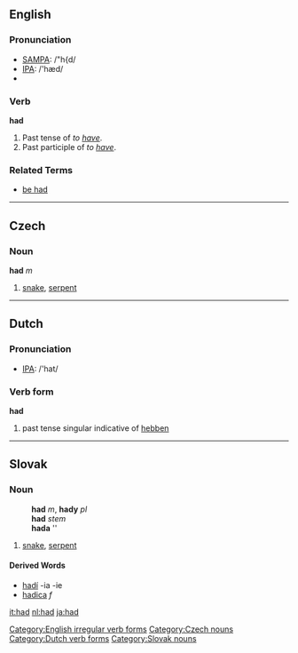 ==English==

=== Pronunciation ===
*[[w:SAMPA|SAMPA]]: /"h{d/
*[[w:IPA|IPA]]: /'hæd/
*{{audio|en-us-had.ogg|Audio (US)}}

===Verb===
'''had'''
# Past tense of ''to [[have]]''.
# Past participle of ''to [[have]]''.

===Related Terms===
*[[be had]]

[[Category:English irregular verb forms]]
----

==Czech==
===Noun===
'''had''' ''m''

# [[snake]], [[serpent]]
[[Category:Czech nouns]]
----

==Dutch==
=== Pronunciation ===
*[[w:IPA|IPA]]: /'hat/

=== Verb form ===
'''had'''

# past tense singular indicative of [[hebben]]
[[Category:Dutch verb forms]]
----

==Slovak==
===Noun===
:'''had''' ''m'', '''hady''' ''pl''
:'''had''' ''stem''
:'''hada''' ''{{gensg}}
:{{decpat}} {{dub}}

#[[snake]], [[serpent]]

====Derived Words====
* [[hadí]] -ia -ie
* [[hadica#Slovak|hadica]] ''f''

[[Category:Slovak nouns]]

[[it:had]]
[[nl:had]]
[[ja:had]]
